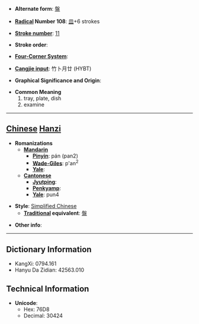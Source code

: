 * '''Alternate form''': [[盤]]

* '''[[Wiktionary:Chinese radical index| Radical]] Number 108''': [[Wiktionary:Chinese radical index 皿|皿]]+6 strokes

* '''[[Wiktionary:Chinese total strokes index|Stroke number]]''': [[Wiktionary:Chinese total strokes index 11|11]]

* '''Stroke order''': 

* '''[[Wiktionary:Chinese four corner index|Four-Corner System]]''': 

* '''[[Wiktionary:Chinese Cangjie index|Cangjie input]]''': 竹卜月廿 (HYBT)

* '''Graphical Significance and Origin''': 

* '''Common Meaning'''
*#tray, plate, dish
*# examine


----

== [[Chinese]] [[Hanzi]] ==

* '''Romanizations'''
** '''[[Mandarin]]'''
*** '''[[Pinyin]]''': pán (pan2)
*** '''[[Wade-Giles]]''': p'an<sup>2</sup>
*** '''[[Yale]]''': 
** '''[[Cantonese]]'''
*** '''[[Jyutping]]''':
*** '''[[Penkyamp]]''': 
*** '''[[Yale]]''': pun4

* '''Style''': [[Simplified Chinese]] 
** '''[[Traditional Chinese|Traditional]] equivalent''': [[盤]]

* '''Other info''': 

----

== Dictionary Information ==

* KangXi: 0794.161
* Hanyu Da Zidian: 42563.010

== Technical Information ==

* '''Unicode''':
** Hex: 76D8
** Decimal: 30424